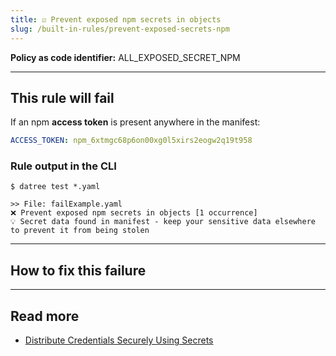 ```yaml
---
title: ☑️ Prevent exposed npm secrets in objects
slug: /built-in-rules/prevent-exposed-secrets-npm
---
```



<CommonOverview />

**Policy as code identifier:** ALL_EXPOSED_SECRET_NPM

---

## This rule will fail

If an npm **access token** is present anywhere in the manifest:

```yaml
ACCESS_TOKEN: npm_6xtmgc68p6on00xg0l5xirs2eogw2q19t958
```

### Rule output in the CLI

```terminal
$ datree test *.yaml

>> File: failExample.yaml
❌ Prevent exposed npm secrets in objects [1 occurrence]
💡 Secret data found in manifest - keep your sensitive data elsewhere to prevent it from being stolen 
```

---

## How to fix this failure

<CommonHowToFix />

---

## Read more

- [Distribute Credentials Securely Using Secrets](https://kubernetes.io/docs/tasks/inject-data-application/distribute-credentials-secure/)
